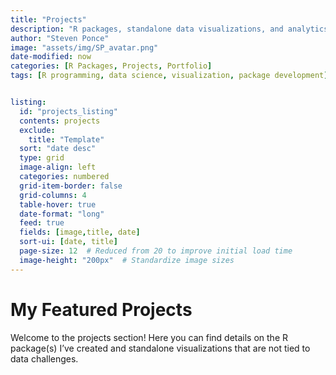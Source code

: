 ```yaml
---
title: "Projects"
description: "R packages, standalone data visualizations, and analytics projects showcasing data science and programming skills"
author: "Steven Ponce"
image: "assets/img/SP_avatar.png"
date-modified: now
categories: [R Packages, Projects, Portfolio]
tags: [R programming, data science, visualization, package development]


listing:
  id: "projects_listing"
  contents: projects
  exclude: 
    title: "Template"
  sort: "date desc"
  type: grid
  image-align: left
  categories: numbered
  grid-item-border: false
  grid-columns: 4
  table-hover: true
  date-format: "long"
  feed: true
  fields: [image,title, date]
  sort-ui: [date, title]
  page-size: 12  # Reduced from 20 to improve initial load time
  image-height: "200px"  # Standardize image sizes
---
```

# My Featured Projects

Welcome to the projects section! Here you can find details on the R package(s) I've created and standalone visualizations that are not tied to data challenges.

::: {#projects_listing}
:::